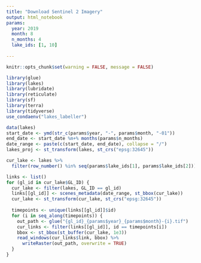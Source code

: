 ```yaml
---
title: "Download Sentinel 2 Imagery"
output: html_notebook
params:
  year: 2019
  month: 8
  n_months: 4
  lake_ids: [1, 10]
  
---
```

```r
knitr::opts_chunk$set(warning = FALSE, message = FALSE)
```

```r
library(glue)
library(lakes)
library(lubridate)
library(reticulate)
library(sf)
library(terra)
library(tidyverse)
use_condaenv("lakes_labeller")
```


```r
data(lakes)
start_date <- ymd(str_c(params$year, "-", params$month, "-01"))
end_date <- start_date %m+% months(params$n_months)
date_range <- paste(c(start_date, end_date), collapse = "/")
lakes_proj <- st_transform(lakes, st_crs("epsg:32645"))
```


```r
cur_lake <- lakes %>%
  filter(row_number() %in% seq(params$lake_ids[1], params$lake_ids[2]))

links <- list()
for (gl_id in cur_lake$GL_ID) {
  cur_lake <- filter(lakes, GL_ID == gl_id)
  links[[gl_id]] <- scenes_metadata(date_range, st_bbox(cur_lake))
  cur_lake <- st_transform(cur_lake, st_crs("epsg:32645"))
  
  timepoints <- unique(links[[gl_id]]$id)
  for (i in seq_along(timepoints)) {
    out_path <- glue("{gl_id}_{params$year}_{params$month}-{i}.tif")
    cur_links <- filter(links[[gl_id]], id == timepoints[i])
    bbox <- st_bbox(st_buffer(cur_lake, 1e3))
    read_windows(cur_links$link, bbox) %>%
      writeRaster(out_path, overwrite = TRUE)
  }
}

```

